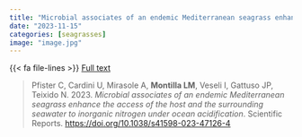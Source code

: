 ```yaml
---
title: "Microbial associates of an endemic Mediterranean seagrass enhance the access of the host and the surrounding seawater to inorganic nitrogen under ocean acidification"
date: "2023-11-15"
categories: [seagrasses]
image: "image.jpg"
---
```


{{< fa file-lines >}} [Full text](https://doi.org/10.1038/s41598-023-47126-4) 

> Pfister C, Cardini U, Mirasole A, **Montilla LM**, Veseli I, Gattuso JP, Teixido N. 2023. *Microbial associates of an endemic Mediterranean seagrass enhance the access of the host and the surrounding seawater to inorganic nitrogen under ocean acidification*. Scientific Reports. [https://doi.org/10.1038/s41598-023-47126-4](https://doi.org/10.1038/s41598-023-47126-4)
